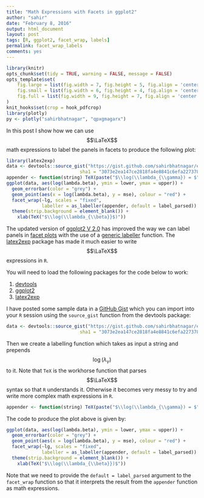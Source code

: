 ```yaml
---
title: "Math Expressions with Facets in ggplot2"
author: "sahir"
date: "February 8, 2016"
output: html_document
layout: post
tags: [R, ggplot2, facet_wrap, labels]
permalink: facet_wrap_labels
comments: yes
---
```


```r
library(knitr)
opts_chunk$set(tidy = TRUE, warning = FALSE, message = FALSE)
opts_template$set(
    fig.large = list(fig.width = 7, fig.height = 5, fig.align = 'center', fig.pos = 'h'),
    fig.small = list(fig.width = 6, fig.height = 4, fig.align = 'center', fig.pos = 'h'),
    fig.full = list(fig.width = 9, fig.height = 7, fig.align = 'center', fig.pos = 'h')
)
knit_hooks$set(crop = hook_pdfcrop)
library(plotly)
py <- plotly("sahirbhatnagar", "qpxgmagarx")
```

In this post I show how we can use $$\LaTeX$$ math expressions to label the panels in facets to produce the following plot:

```r
library(latex2exp)
data <- devtools::source_gist("https://gist.github.com/sahirbhatnagar/ed3caf50247cae8e3e1c",
                           sha1 = "3073e2ea147ce2818fa4e8841c6efa227378e1aa")$value
appender <- function(string) TeX(paste("$\\log(\\lambda_{\\gamma}) = $",string))  
ggplot(data, aes(log(lambda.beta), ymin = lower, ymax = upper)) + 
  geom_errorbar(color = "grey") + 
  geom_point(aes(x = log(lambda.beta), y = mse), colour = "red") +
  facet_wrap(~lg, scales = "fixed", 
             labeller = as_labeller(appender, default = label_parsed)) + 
  theme(strip.background = element_blank()) + 
    xlab(TeX("$\\log(\\lambda_{\\beta}}$)"))
```




<!--more-->

The updated version of [ggplot2 V 2.0](http://docs.ggplot2.org/dev/index.html) has improved the way we can label panels in [facet plots](http://docs.ggplot2.org/dev/facet_wrap.html) with the use of a [generic labeller](http://docs.ggplot2.org/dev/labeller.html) function. The [latex2exp](https://cran.r-project.org/web/packages/latex2exp/index.html) package has made it much easier to write $$\LaTeX$$ expressions in `R`.

You will need to load the following packages for the code below to work:

1. [devtools](https://cran.r-project.org/web/packages/devtools/index.html)
2. [ggplot2](https://cran.r-project.org/web/packages/ggplot2/)
3. [latex2exp](https://cran.r-project.org/web/packages/latex2exp/index.html)


I have posted some sample data in a [GitHub Gist](https://gist.github.com/sahirbhatnagar/ed3caf50247cae8e3e1c) which you can import into your `R` session using the `source_gist` function from the devtools package:

```r
data <- devtools::source_gist("https://gist.github.com/sahirbhatnagar/ed3caf50247cae8e3e1c",
                           sha1 = "3073e2ea147ce2818fa4e8841c6efa227378e1aa")$value
```

Then we create a labelling function which takes as input a string and prepends $$\log(\lambda_{\gamma})$$ to it. Note that `TeX` is the workhorse function that parses $$\LaTeX$$ syntax so that `R` understands it. Otherwise it becomes very messy to try and write more complex math expressions in `R`.

```r
appender <- function(string) TeX(paste("$\\log(\\lambda_{\\gamma}) = $",string))  
```

The code to produce the plot above is given by:

```r
ggplot(data, aes(log(lambda.beta), ymin = lower, ymax = upper)) + 
  geom_errorbar(color = "grey") + 
  geom_point(aes(x = log(lambda.beta), y = mse), colour = "red") +
  facet_wrap(~lg, scales = "fixed", 
             labeller = as_labeller(appender, default = label_parsed)) + 
  theme(strip.background = element_blank()) + 
    xlab(TeX("$\\log(\\lambda_{\\beta}})$"))
```

Note that we need to provide the `default = label_parsed` argument to the `facet_wrap` function so that it interprets the result from the `appender` function as math expressions.




